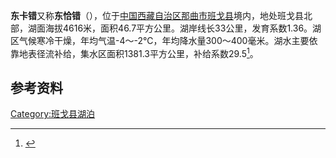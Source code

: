 {{ViewTibetanScript}}
{{Infobox_lake
 |湖泊名稱 =东卡错
 |湖泊照片 = 
 |湖泊照片標題 = 
 |測深圖 =
 |測深圖標題 =
 |湖泊所在地 = [[中国|中国]][[西藏|西藏]]
 |座標 = {{coord |31|47|N|90|25|E|display=inline,title|scale:500000_type:waterbody_region:CN}}
 |湖泊類別 = [[咸水湖|咸水湖]]
 |流入 =[[桑曲|桑曲]]等
 |流出 = 
 |集水區面積 = 1381.3平方公里
 |集水區國家 =
 |湖泊長度 =10.5公里
 |湖泊闊度 = 最大7.1公里<br />平均4.45公里
 |湖泊面積 =46.7平方公里
 |平均深度 = 
 |最深深度 = 
 |水體體積 = 
 |湖水停留時間 =
 |湖岸線長度 =33公里
 |海拔高度 = 4616米
 |湖中島嶼 =
 |湖邊城鎮 =
}}
{{Location map
 |China Tibet
 |mark=<!--dot-->Blue pog.svg
 |lat_deg=31|lat_min=47|lat_sec =
 |lon_deg=90|lon_min=25|lon_sec =
 |caption=东卡错在[[西藏|西藏]]的位置。
 |position=right
 |width=350
 |float=right
}}
'''东卡错'''又称'''东恰错'''（{{bo|z=མདུང་ཆགས་མཚོ|w=mdung chags mtsho|t=Dungchak Tso}}），位于[[中国|中国]][[西藏自治区|西藏自治区]][[那曲市|那曲市]][[班戈县|班戈县]]境内，地处班戈县北部，湖面海拔4616米，面积46.7平方公里。湖岸线长33公里，发育系数1.36。湖区气候寒冷干燥，年均气温-4～-2℃，年均降水量300～400毫米。湖水主要依靠地表径流补给，集水区面积1381.3平方公里，补给系数29.5<ref>{{cite book zh |author=王苏民 窦鸿身 |title=中国湖泊志 |format=M |edition=1 |location=北京 |publisher=科学出版社 |date=1998|pages=434|id= ISBN 7-03-006706-1}}</ref>。
==参考资料==
{{Reflist}}

[[Category:班戈县湖泊|Category:班戈县湖泊]]
